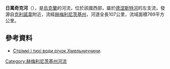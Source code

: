 {{no footnotes|time=2015-09-15T07:11:08+00:00}}
<!-- 檔案不存在 [[Image:Міст_через_Жванчик_у_Жванці.JPG|right]] -->

'''日萬奇克河'''（{{lang-uk|Жванчик}}），是[[烏克蘭|烏克蘭]]的河流，位於該國西部，屬於[[德涅斯特河|德涅斯特河]]的左支流，發源自[[克利諾韋|克利諾韋]]附近，流經[[赫梅利尼茨基州|赫梅利尼茨基州]]，河道全長107公里，流域面積769平方公里。

==參考資料==
* [https://web.archive.org/web/20090201133023/http://tovtry.km.ua/en/history/voda_hmel/03.html Стрімкі і тихі води річок Хмельниччини].

{{DEFAULTSORT:Жванчик}}
[[Category:赫梅利尼茨基州河流|Category:赫梅利尼茨基州河流]]


{{Ukraine-river-stub}}